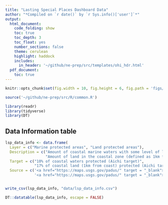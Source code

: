 ```yaml
---
title: "Lasting Special Places Dashboard Data"
author: "*Compiled on `r date()` by `r Sys.info()['user']`*"
output: 
  html_document:
    code_folding: show
    toc: true
    toc_depth: 3
    toc_float: yes
    number_sections: false
    theme: cerulean
    highlight: haddock
    includes: 
      in_header: '~/github/ne-prep/src/templates/ohi_hdr.html'
  pdf_document:
    toc: true
---
```


```r

knitr::opts_chunk$set(fig.width = 10, fig.height = 6, fig.path = 'figs/', message = FALSE, warning = FALSE)

source('~/github/ne-prep/src/R/common.R')

library(readr)
library(tidyverse)
library(DT)
```

## Data Information table

```r
lsp_data_info <- data.frame(
  Layer = c("Marine protected areas", "Land protected areas"),
  Description = c("Amount of coastal marine waters with some level of lasting protection that does not include areas managed for fisheries purposes",
                  "Amount of land in the coastal zone (defined as 1km from shore) protected"),
  Target = c("10% of coastal waters protected (Aichi target)", 
             "17% of coastal land (1km from coast) protected (Aichi target)"),
  Source = c('<a href="https://maps.usgs.gov/padus/" target = "_blank">USGS Protected Areas Database v2.0</a>',
             '<a href="https://maps.usgs.gov/padus/" target = "_blank">USGS Protected Areas Database v2.0</a>'))


write_csv(lsp_data_info, "data/lsp_data_info.csv")

DT::datatable(lsp_data_info, escape = FALSE)
```






